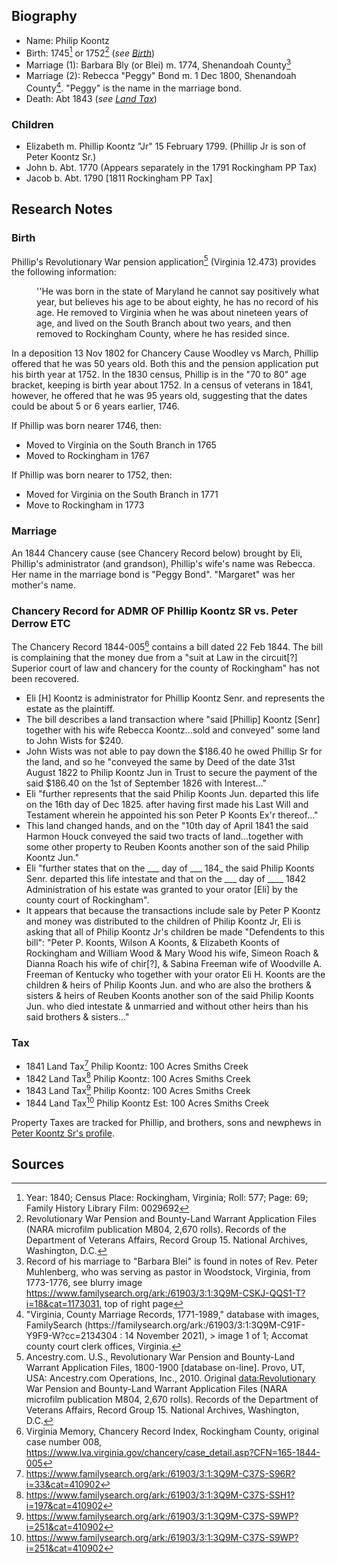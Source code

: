 == Biography ==
* Name:  Philip Koontz
* Birth:  1745<ref>Year: 1840; Census Place: Rockingham, Virginia; Roll: 577; Page: 69; Family History Library Film: 0029692</ref> or 1752<ref>Revolutionary War Pension and Bounty-Land Warrant Application Files (NARA microfilm publication M804, 2,670 rolls). Records of the Department of Veterans Affairs, Record Group 15. National Archives, Washington, D.C.</ref> (''see [[#birth|Birth]]'')
* Marriage (1): Barbara Bly (or Blei) m. 1774, Shenandoah County<ref>Record of his marriage to "Barbara Blei" is found in notes of Rev. Peter Muhlenberg, who was serving as pastor in Woodstock, Virginia, from 1773-1776, see blurry image https://www.familysearch.org/ark:/61903/3:1:3Q9M-CSKJ-QQS1-T?i=18&cat=1173031, top of right page</ref>
* Marriage (2): Rebecca "Peggy" Bond m. 1 Dec 1800, Shenandoah County<ref>"Virginia, County Marriage Records, 1771-1989," database with images, FamilySearch (https://familysearch.org/ark:/61903/3:1:3Q9M-C91F-Y9F9-W?cc=2134304 : 14 November 2021), > image 1 of 1; Accomat county court clerk offices, Virginia.</ref>.  "Peggy" is the name in the marriage bond.
* Death:  Abt 1843 (''see [[#land-tax|Land Tax]]'')

=== Children ===
* Elizabeth m. Phillip Koontz "Jr" 15 February 1799. (Phillip Jr is son of Peter Koontz Sr.)
* John b. Abt. 1770 (Appears separately in the 1791 Rockingham PP Tax)
* Jacob b. Abt. 1790 [1811 Rockingham PP Tax]

== Research Notes ==

=== Birth ===

Phillip's Revolutionary War pension application<ref>Ancestry.com. U.S., Revolutionary War Pension and Bounty-Land Warrant Application Files, 1800-1900 [database on-line]. Provo, UT, USA: Ancestry.com Operations, Inc., 2010.  Original data:Revolutionary War Pension and Bounty-Land Warrant Application Files (NARA microfilm publication M804, 2,670 rolls). Records of the Department of Veterans Affairs, Record Group 15. National Archives, Washington, D.C.</ref> (Virginia 12.473) provides the following information:

:''He was born in the state of Maryland he cannot say positively what year, but believes his age to be about eighty, he has no record of his age.  He removed to Virginia when he was about nineteen years of age, and lived on the South Branch about two years, and then removed to Rockingham County, where he has resided since.

In a deposition 13 Nov 1802 for Chancery Cause Woodley vs March, Phillip offered that he was 50 years old.  Both this and the pension application put his birth year at 1752.  In the 1830 census, Phillip is in the "70 to 80" age bracket, keeping is birth year about 1752.  In a census of veterans in 1841, however, he offered that he was 95 years old, suggesting that the dates could be about 5 or 6 years earlier, 1746.

If Phillip was born nearer 1746, then:
* Moved to Virginia on the South Branch in 1765
* Moved to Rockingham in 1767

If Phillip was born nearer to 1752, then:
* Moved for Virginia on the South Branch in 1771
* Move to Rockingham in 1773

=== Marriage ===

An 1844 Chancery cause (see Chancery Record below) brought by Eli, Phillip's administrator (and grandson), Phillip's wife's name was Rebecca.  Her name in the marriage bond is "Peggy Bond".  "Margaret" was her mother's name.

=== Chancery Record for ADMR OF Phillip Koontz SR vs. Peter Derrow ETC ===

The Chancery Record 1844-005<ref>Virginia Memory, Chancery Record Index, Rockingham County, original case number 008, https://www.lva.virginia.gov/chancery/case_detail.asp?CFN=165-1844-005</ref> contains a bill dated 22 Feb 1844.  The bill is complaining that the money due from a "suit at Law in the circuit[?] Superior court of law and chancery for the county of Rockingham" has not been recovered.

* Eli [H] Koontz is administrator for Phillip Koontz Senr. and represents the estate as the plaintiff.
* The bill describes a land transaction where "said [Phillip] Koontz [Senr] together with his wife Rebecca Koontz...sold and conveyed" some land to John Wists for $240.
* John Wists was not able to pay down the $186.40 he owed Phillip Sr for the land, and so he "conveyed the same by Deed of the date 31st August 1822 to Philip Koontz Jun in Trust to secure the payment of the said $186.40 on the 1st of September 1826 with Interest..."
*  Eli "further represents that the said Philip Koonts Jun. departed this life on the 16th day of Dec 1825. after having first made his Last Will and Testament wherein he appointed his son Peter P Koonts Ex'r thereof..."
* This land changed hands, and on the "10th day of April 1841 the said Harmon Houck conveyed the said two tracts of land...together with some other property to Reuben Koonts another son of the said Philip Koontz Jun."
* Eli "further states that on the ___ day of ___ 184_ the said Philip Koonts Senr. departed this life intestate and that on the ___ day of ____ 1842 Administration of his estate was granted to your orator [Eli] by the county court of Rockingham".
* It appears that because the transactions include sale by Peter P Koontz and money was distributed to the children of Philip Koontz Jr, Eli is asking that all of Philip Koontz Jr's children be made "Defendents to this bill":  "Peter P. Koonts, Wilson A Koonts, & Elizabeth Koonts of Rockingham and William Wood & Mary Wood his wife, Simeon Roach & Dianna Roach his wife of chir[?], & Sabina Freeman wife of Woodville A. Freeman of Kentucky who together with your orator Eli H. Koonts are the children & heirs of Philip Koonts Jun. and who are also the brothers & sisters & heirs of Reuben Koonts another son of the said Philip Koonts Jun. who died intestate & unmarried and without other heirs than his said brothers & sisters..."

=== Tax ===
* 1841 Land Tax<ref>https://www.familysearch.org/ark:/61903/3:1:3Q9M-C37S-S96R?i=33&cat=410902</ref> Philip Koontz:  100 Acres Smiths Creek
* 1842 Land Tax<ref>https://www.familysearch.org/ark:/61903/3:1:3Q9M-C37S-SSH1?i=197&cat=410902</ref> Philip Koontz:  100 Acres Smiths Creek
* 1843 Land Tax<ref>https://www.familysearch.org/ark:/61903/3:1:3Q9M-C37S-S9WP?i=251&cat=410902</ref> Philip Koontz:  100 Acres Smiths Creek
* 1844 Land Tax<ref>https://www.familysearch.org/ark:/61903/3:1:3Q9M-C37S-S9WP?i=251&cat=410902</ref> Philip Koontz Est:  100 Acres Smiths Creek

Property Taxes are tracked for Phillip, and brothers, sons and newphews in [[Koontz-229.wikitext#rockingham-personal-property-tax|Peter Koontz Sr's profile]].

== Sources ==
<references />